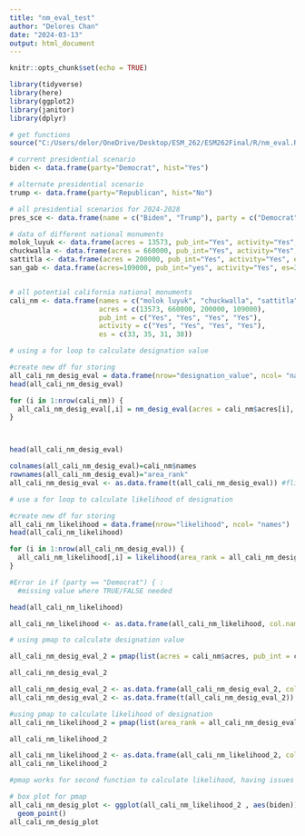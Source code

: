 ```yaml
---
title: "nm_eval_test"
author: "Delores Chan"
date: "2024-03-13"
output: html_document
---
```


```r
knitr::opts_chunk$set(echo = TRUE)

library(tidyverse)
library(here)
library(ggplot2)
library(janitor)
library(dplyr)
```



```r
# get functions
source("C:/Users/delor/OneDrive/Desktop/ESM_262/ESM262Final/R/nm_eval.R")
```

```r
# current presidential scenario 
biden <- data.frame(party="Democrat", hist="Yes")

# alternate presidential scenario 
trump <- data.frame(party="Republican", hist="No")

# all presidential scenarios for 2024-2028
pres_sce <- data.frame(name = c("Biden", "Trump"), party = c("Democrat", "Republican"), hist = c("Yes", "No"))
```


```r
# data of different national monuments
molok_luyuk <- data.frame(acres = 13573, pub_int="Yes", activity="Yes", es=33)
chuckwalla <- data.frame(acres = 660000, pub_int="Yes", activity="Yes", es = 35)
sattitla <- data.frame(acres = 200000, pub_int="Yes", activity="Yes", es=31)
san_gab <- data.frame(acres=109000, pub_int="yes", activity="Yes", es=38)


# all potential california national monuments
cali_nm <- data.frame(names = c("molok luyuk", "chuckwalla", "sattitla", "san gab"), 
                      acres = c(13573, 660000, 200000, 109000), 
                      pub_int = c("Yes", "Yes", "Yes", "Yes"),
                      activity = c("Yes", "Yes", "Yes", "Yes"), 
                      es = c(33, 35, 31, 38))

```


```r
# using a for loop to calculate designation value

#create new df for storing 
all_cali_nm_desig_eval = data.frame(nrow="designation_value", ncol= "names")
head(all_cali_nm_desig_eval)

for (i in 1:nrow(cali_nm)) {
  all_cali_nm_desig_eval[,i] = nm_desig_eval(acres = cali_nm$acres[i], pub_int = cali_nm$pub_int[i], activity = cali_nm$activity[i], es = cali_nm$es[i])
}



head(all_cali_nm_desig_eval)

colnames(all_cali_nm_desig_eval)=cali_nm$names
rownames(all_cali_nm_desig_eval)="area_rank"
all_cali_nm_desig_eval <- as.data.frame(t(all_cali_nm_desig_eval)) #flips data frame
```


```r
# use a for loop to calculate likelihood of designation

#create new df for storing 
all_cali_nm_likelihood = data.frame(nrow="likelihood", ncol= "names")
head(all_cali_nm_likelihood)

for (i in 1:nrow(all_cali_nm_desig_eval)) {
  all_cali_nm_likelihood[,i] = likelihood(area_rank = all_cali_nm_desig_eval$area_rank[i], party = pres_sce$party[i], hist = pres_sce$hist[i])
}

#Error in if (party == "Democrat") { : 
  #missing value where TRUE/FALSE needed

head(all_cali_nm_likelihood)

all_cali_nm_likelihood <- as.data.frame(all_cali_nm_likelihood, col.names = cali_nm$names, row.names=pres_sce$name)

```


```r
# using pmap to calculate designation value

all_cali_nm_desig_eval_2 = pmap(list(acres = cali_nm$acres, pub_int = cali_nm$pub_int, activity = cali_nm$activity, es = cali_nm$es), nm_desig_eval)

all_cali_nm_desig_eval_2

all_cali_nm_desig_eval_2 <- as.data.frame(all_cali_nm_desig_eval_2, col.names = cali_nm$names, row.names="area_rank")
all_cali_nm_desig_eval_2 <- as.data.frame(t(all_cali_nm_desig_eval_2)) #flips data frame
```


```r
#using pmap to calculate likelihood of designation 
all_cali_nm_likelihood_2 = pmap(list(area_rank = all_cali_nm_desig_eval_2, party = pres_sce$party, hist = pres_sce$hist), likelihood)

all_cali_nm_likelihood_2

all_cali_nm_likelihood_2 <- as.data.frame(all_cali_nm_likelihood_2, col.names = pres_sce$name, row.names=cali_nm$names)
all_cali_nm_likelihood_2 

#pmap works for second function to calculate likelihood, having issues with the for loop
```


```r
# box plot for pmap 
all_cali_nm_desig_plot <- ggplot(all_cali_nm_likelihood_2 , aes(biden)) +
  geom_point()
all_cali_nm_desig_plot
```

